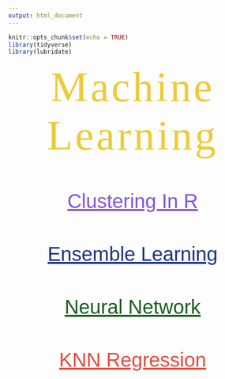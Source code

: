 ```yaml
---
output: html_document
---
```


```r
knitr::opts_chunk$set(echo = TRUE)
library(tidyverse)
library(lubridate)
```

<p id="title">Machine Learning</p>

<br><br>

<p id="method"><a id="method" class="method" href="cluster.html" target="_blank" >Clustering In R</a></p>

<br><br>

<p id="method"><a id="method" class="ensemble" href="ensemble_summary.html" target="_blank" >Ensemble Learning</a></p>

<br><br>

<p id="method"><a id="method" class="neural" href="neural.html" target="_blank" >Neural Network</a></p>

<br><br>

<p id="method"><a id="method" class="knn" href="knn.html" target="_blank" >KNN Regression</a></p>


<style>
@import url('https://fonts.googleapis.com/css?family=Bitter');
@import url('https://fonts.googleapis.com/css?family=Quicksand');
#title{
margin: auto;
text-align: center;
font-size: 85px;
color: #EECA38;
font-family: 'Bitter', serif;
letter-spacing: 5px;
}
#method{
margin: auto;
text-align: center;
font-size: 40px;
font-family: 'Quicksand', sans-serif;
}
.method{
color: #7F52E8;
}
.ensemble{
color: #183288;
}
.neural{
color: #195D1C;
}
.knn{
color: #E54A3B;
}
</style>

